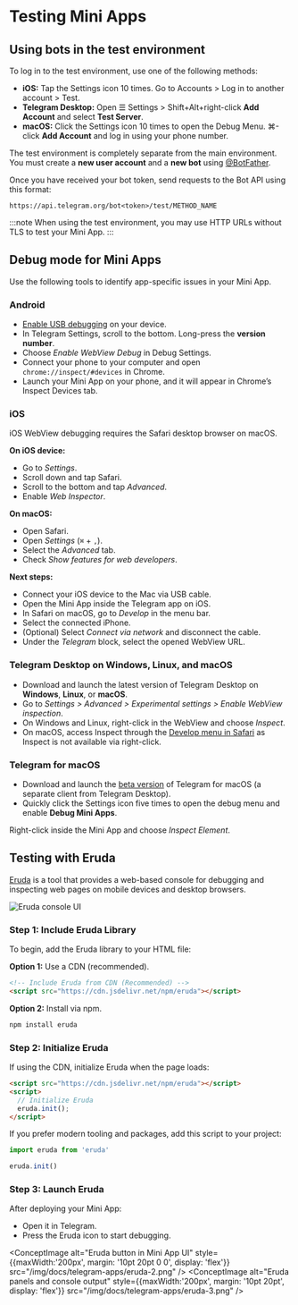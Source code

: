 

# Testing Mini Apps

## Using bots in the test environment

To log in to the test environment, use one of the following methods:

- **iOS:** Tap the Settings icon 10 times. Go to Accounts > Log in to another account > Test.
- **Telegram Desktop:** Open ☰ Settings > Shift+Alt+right-click **Add Account** and select **Test Server**.
- **macOS:** Click the Settings icon 10 times to open the Debug Menu. ⌘-click **Add Account** and log in using your phone number.

The test environment is completely separate from the main environment. You must create a **new user account** and a **new bot** using [@BotFather](https://t.me/BotFather).


Once you have received your bot token, send requests to the Bot API using this format:

`https://api.telegram.org/bot<token>/test/METHOD_NAME`

:::note
When using the test environment, you may use HTTP URLs without TLS to test your Mini App.
:::

## Debug mode for Mini Apps

Use the following tools to identify app-specific issues in your Mini App.

### Android

- [Enable USB debugging](https://developer.chrome.com/docs/devtools/remote-debugging/) on your device.
- In Telegram Settings, scroll to the bottom. Long-press the **version number**.
- Choose *Enable WebView Debug* in Debug Settings.
- Connect your phone to your computer and open `chrome://inspect/#devices` in Chrome.
- Launch your Mini App on your phone, and it will appear in Chrome’s Inspect Devices tab.

### iOS

iOS WebView debugging requires the Safari desktop browser on macOS.

**On iOS device:**
- Go to *Settings*.
- Scroll down and tap Safari.
- Scroll to the bottom and tap *Advanced*.
- Enable *Web Inspector*.

**On macOS:**
- Open Safari.
- Open *Settings* (`⌘` + `,`).
- Select the *Advanced* tab.
- Check *Show features for web developers*.

**Next steps:**
- Connect your iOS device to the Mac via USB cable.
- Open the Mini App inside the Telegram app on iOS.
- In Safari on macOS, go to *Develop* in the menu bar.
- Select the connected iPhone.
- (Optional) Select *Connect via network* and disconnect the cable.
- Under the *Telegram* block, select the opened WebView URL.

### Telegram Desktop on Windows, Linux, and macOS

- Download and launch the latest version of Telegram Desktop on **Windows**, **Linux**, or **macOS**.
- Go to *Settings > Advanced > Experimental settings > Enable WebView inspection*.
- On Windows and Linux, right-click in the WebView and choose *Inspect*.
- On macOS, access Inspect through the [Develop menu in Safari](https://support.apple.com/guide/safari/sfri20948/mac) as Inspect is not available via right-click.

### Telegram for macOS

- Download and launch the [beta version](https://telegram.org/dl/macos/beta) of Telegram for macOS (a separate client from Telegram Desktop).
- Quickly click the Settings icon five times to open the debug menu and enable **Debug Mini Apps**.

Right-click inside the Mini App and choose *Inspect Element*.

## Testing with Eruda

[Eruda](https://github.com/liriliri/eruda) is a tool that provides a web-based console for debugging and inspecting web pages on mobile devices and desktop browsers.

![Eruda console UI](/img/docs/telegram-apps/eruda-1.png)

### Step 1: Include Eruda Library

To begin, add the Eruda library to your HTML file:

**Option 1:** Use a CDN (recommended).

```html
<!-- Include Eruda from CDN (Recommended) -->
<script src="https://cdn.jsdelivr.net/npm/eruda"></script>
```

**Option 2:** Install via npm.

```bash npm2yarn
npm install eruda
```

### Step 2: Initialize Eruda

If using the CDN, initialize Eruda when the page loads:

```html
<script src="https://cdn.jsdelivr.net/npm/eruda"></script>
<script>
  // Initialize Eruda
  eruda.init();
</script>

```

If you prefer modern tooling and packages, add this script to your project:

```js
import eruda from 'eruda'

eruda.init()
```

### Step 3: Launch Eruda

After deploying your Mini App:

- Open it in Telegram.
- Press the Eruda icon to start debugging.

<ConceptImage alt="Eruda button in Mini App UI" style={{maxWidth:'200px', margin: '10pt 20pt 0 0', display: 'flex'}} src="/img/docs/telegram-apps/eruda-2.png" />
<ConceptImage alt="Eruda panels and console output" style={{maxWidth:'200px', margin: '10pt 20pt', display: 'flex'}}  src="/img/docs/telegram-apps/eruda-3.png" />


<Feedback />
